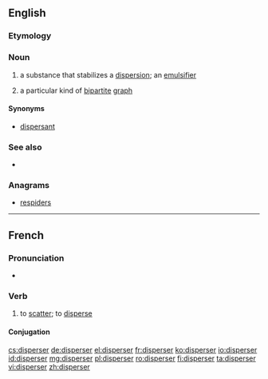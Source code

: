 ==English==

===Etymology===
{{suffix|disperse|er}}

===Noun===
{{en-noun}}

# {{context|chemistry}} a substance that stabilizes a [[dispersion]]; an [[emulsifier]]
# {{context|graph theory}} a particular kind of [[bipartite]] [[graph]]

====Synonyms====
* {{sense|chemistry}} [[dispersant]]

===See also===
* {{pedia}}

===Anagrams===
* [[respiders#English|respiders]]

----

==French==

===Pronunciation===
* {{audio|Fr-disperser.ogg|Audio}}

===Verb===
{{fr-verb}}

# to [[scatter]]; to [[disperse]]

====Conjugation====
{{fr-conj-er|dispers|avoir}}

[[cs:disperser]]
[[de:disperser]]
[[el:disperser]]
[[fr:disperser]]
[[ko:disperser]]
[[io:disperser]]
[[id:disperser]]
[[mg:disperser]]
[[pl:disperser]]
[[ro:disperser]]
[[fi:disperser]]
[[ta:disperser]]
[[vi:disperser]]
[[zh:disperser]]